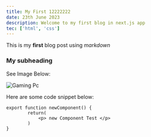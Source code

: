 ---
title: My First 12222222
date: 23th June 2023
description: Welcome to my first blog in next.js app
tec: ['html', 'css']
---
This is my **first** blog post using *markdown*

### My subheading

See Image Below:

![Gaming Pc](/img/gamingpc.jpg)


Here are some code snippet below:

```javascrit
export function newComponent() {
        return(
            <p> new Component Test </p>
        )
}

```